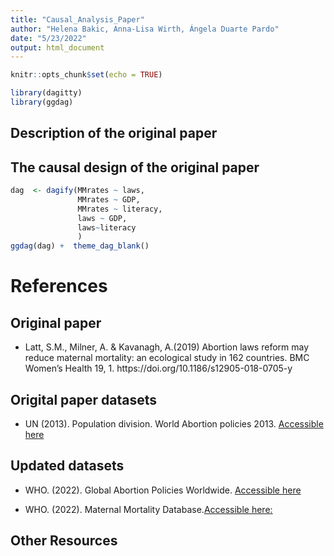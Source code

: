 ```yaml
---
title: "Causal_Analysis_Paper"
author: "Helena Bakic, Anna-Lisa Wirth, Ángela Duarte Pardo"
date: "5/23/2022"
output: html_document
---
```


```r
knitr::opts_chunk$set(echo = TRUE)

library(dagitty)
library(ggdag)
```


## Description of the original paper


##  The causal design of the original paper



```r
dag  <- dagify(MMrates ~ laws,
               MMrates ~ GDP,
               MMrates ~ literacy,
               laws ~ GDP,
               laws~literacy
               )
ggdag(dag) +  theme_dag_blank()
```








# References

## Original paper
- Latt, S.M., Milner, A. & Kavanagh, A.(2019) Abortion laws reform may reduce maternal mortality: an ecological study in 162 countries. BMC Women's Health 19, 1. https://doi.org/10.1186/s12905-018-0705-y

## Origital paper datasets
-   UN (2013). Population division. World Abortion policies 2013.  [Accessible here](https://www.un.org/en/development/desa/population/publications/policy/world-abortion-policies-2013.asp)


## Updated datasets
- WHO. (2022). Global Abortion Policies Worldwide. [Accessible here](https://abortion-policies.srhr.org/)

- WHO. (2022). Maternal Mortality Database.[Accessible here:](https://platform.who.int/mortality/themes/theme-details/topics/topic-details/MDB/maternal-conditions)

## Other Resources



